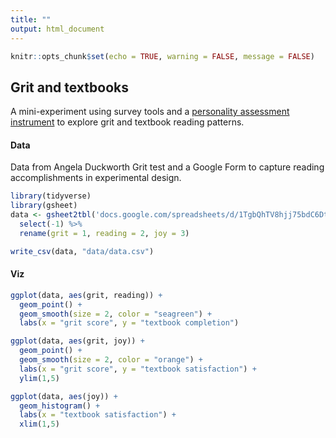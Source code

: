 ```yaml
---
title: ""
output: html_document
---
```


```r
knitr::opts_chunk$set(echo = TRUE, warning = FALSE, message = FALSE)
```

## Grit and textbooks  
A mini-experiment using survey tools and a [personality assessment instrument](https://angeladuckworth.com/grit-scale/) to explore grit and textbook reading patterns.

#### Data
Data from Angela Duckworth Grit test and a Google Form to capture reading accomplishments in experimental design.

```r
library(tidyverse)
library(gsheet)
data <- gsheet2tbl('docs.google.com/spreadsheets/d/1TgbQhTV8hjj75bdC6DtpVZjsUwWpieA1pFVCkKFF8_M') %>% 
  select(-1) %>% 
  rename(grit = 1, reading = 2, joy = 3)

write_csv(data, "data/data.csv")

```

#### Viz
```r
ggplot(data, aes(grit, reading)) +
  geom_point() +
  geom_smooth(size = 2, color = "seagreen") +
  labs(x = "grit score", y = "textbook completion")

ggplot(data, aes(grit, joy)) +
  geom_point() +
  geom_smooth(size = 2, color = "orange") +
  labs(x = "grit score", y = "textbook satisfaction") +
  ylim(1,5)

ggplot(data, aes(joy)) +
  geom_histogram() +
  labs(x = "textbook satisfaction") +
  xlim(1,5)


```


